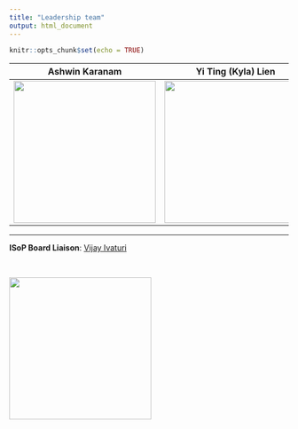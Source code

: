 ```yaml
---
title: "Leadership team"
output: html_document
---
```


```r
knitr::opts_chunk$set(echo = TRUE)
```

__Ashwin Karanam__ | __Yi Ting (Kyla) Lien__ | __Patric Hanafin__ | __Braian Cicali__
:-----------------:|:-----------------:|:-----------------:|:-----------------:
<img src="./member/Karanam.jpg" width="256" height="256" /> | <img src="./member/Yi Ting Lien_website.png" width="256" height="256"  /> | <img src="./member/patrickHanafin_website.jpg" width="256" height="256" /> | <img src="./member/BrianCicali_web.jpg" width="256" height="256"  />



--------------

__ISoP Board Liaison__: <a href="mailto:vivaturi@rx.umaryland.edu>"> Vijay Ivaturi </a> 

<br>

<img src="./member/Vijay Ivaturi-1.jpg" width="256" height="256" />